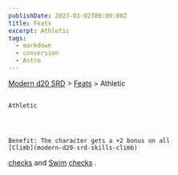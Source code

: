 ```yaml
---
publishDate: 2023-01-02T00:00:00Z
title: Feats
excerpt: Athletic
tags:
  - markdown
  - conversion
  - Astro
---
```


[Modern d20 SRD](/#modernD20) >
[Feats](modern-d20-srd-feats-index) > Athletic

##

    Athletic




    Benefit: The character gets a +2 bonus on all
    [Climb](modern-d20-srd-skills-climb)

[checks](modern-d20-srd-skills-skill-basics-php#skill-check-index)
and
[Swim](modern-d20-srd-skills-swim)
[checks](modern-d20-srd-skills-skill-basics-php#skill-check-index)
.
